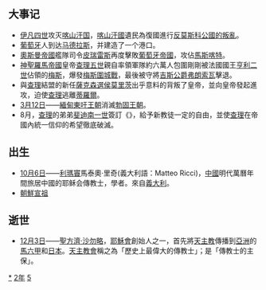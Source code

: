 {{yearTOC|1552|明'''[[嘉靖|嘉靖]]三十一年'''；越南莫朝'''[[景曆|景曆]]五年'''，后黎朝'''[[順平_(後黎中宗)|順平]]四年'''；日本'''[[天文_(後奈良天皇)|天文]]二十一年'''}}
== 大事记 ==
*[[伊凡四世|伊凡四世]]攻灭[[喀山汗国|喀山汗国]]，[[喀山汗國|喀山汗國]]遺民為復國進行[[1552-1556喀山叛亂|反莫斯科公國的叛亂]]。
*[[葡萄牙|葡萄牙]]人到达[[马德拉斯|马德拉斯]]，并建造了一个港口。
*[[奧斯曼帝國|奧斯曼帝國]]艦隊司令[[皮瑞雷斯|皮瑞雷斯]]再度擊敗[[葡萄牙帝國|葡萄牙帝國]]，攻佔[[馬斯喀特|馬斯喀特]]。
*[[神聖羅馬帝國|神聖羅馬帝國]]皇帝[[查理五世_(神聖羅馬帝國)|查理五世]]親自率領軍隊約六萬人包圍剛剛被法國國王[[亨利二世_(法蘭西)|亨利二世]]佔領的[[梅斯|梅斯]]，爆發[[梅斯圍城戰_(1552年)|梅斯圍城戰]]，最後被守將[[法蘭索瓦·德·洛林，第二代吉斯公爵|吉斯公爵弗朗索瓦]]擊退。
*與[[查理五世_(神聖羅馬帝國)|查理]]結盟的新任[[薩克森選侯|薩克森選侯]][[莫里茨_(薩克森)|莫里茨]]出乎意料的背叛了皇帝，並向皇帝發起進攻，迫使[[查理五世_(神聖羅馬帝國)|查理]]逃離[[蒂羅爾|蒂羅爾]]。
*[[3月12日|3月12日]]——[[緬甸|緬甸]][[東吁王朝|東吁王朝]]消滅[[勃固王朝|勃固王朝]]。
*8月，[[查理五世_(神聖羅馬帝國)|查理]]的弟弟[[斐迪南一世_(神圣罗马帝国)|斐迪南一世]]簽訂《{{Link-en|帕紹合約|Peace of Passau}}》，給予新教徒一定的自由，並使[[查理五世_(神聖羅馬帝國)|查理]]在帝國內統一信仰的希望徹底破滅。

== 出生 ==
* [[10月6日|10月6日]]——[[利瑪竇|利瑪竇]]馬泰奧·里奇(義大利語：Matteo Ricci)，[[中國|中國]]明代萬曆年間旅居中國的耶稣会傳教士，學者。來自[[義大利|義大利]]。
* [[朝鮮宣祖|朝鮮宣祖]]

== 逝世 ==
{{Wikisource year mention}}
* [[12月3日|12月3日]]——[[聖方濟·沙勿略|聖方濟·沙勿略]]，[[耶穌會|耶穌會]]創始人之一，首先將[[天主教|天主教]]傳播到[[亞洲|亞洲]]的[[馬六甲|馬六甲]]和[[日本|日本]]。[[天主教會|天主教會]]稱之為「歷史上最偉大的傳教士」；是「傳教士的主保」。

[[Category:1552年|*]]
[[Category:1550年代|2年]]
[[Category:16世纪各年|5]]